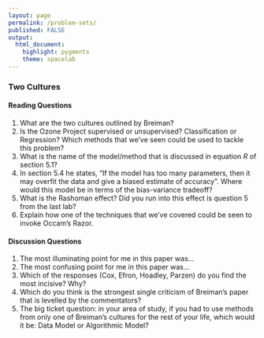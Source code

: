 ```yaml
---
layout: page
permalink: /problem-sets/
published: FALSE
output: 
  html_document: 
    highlight: pygments
    theme: spacelab
---
```


### Two Cultures

#### Reading Questions

1. What are the two cultures outlined by Breiman?
2. Is the Ozone Project supervised or unsupervised? Classification or Regression? Which methods that we've seen could be used to tackle this problem?
3. What is the name of the model/method that is discussed in equation $R$ of section 5.1?
4. In section 5.4 he states, "If the model has too many parameters, then it may overfit the data and give a biased estimate of accuracy". Where would this model be in terms of the bias-variance tradeoff?
5. What is the Rashoman effect? Did you run into this effect is question 5 from the last lab?
6. Explain how one of the techniques that we've covered could be seen to invoke Occam's Razor.

#### Discussion Questions
1. The most illuminating point for me in this paper was...
2. The most confusing point for me in this paper was...
1. Which of the responses (Cox, Efron, Hoadley, Parzen) do you find the most incisive? Why?
2. Which do you think is the strongest single criticism of Breiman's paper that is levelled by the commentators?
3. The big ticket question: in your area of study, if you had to use methods from only one of Breiman's cultures for the rest of your life, which would it be: Data Model or Algorithmic Model?